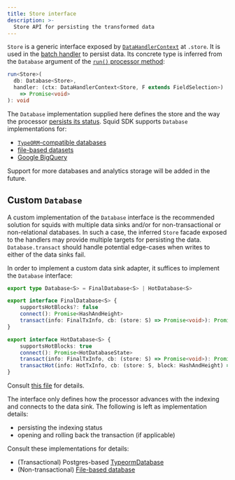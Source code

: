 ```yaml
---
title: Store interface
description: >-
  Store API for persisting the transformed data
---
```


`Store` is a generic interface exposed by [`DataHandlerContext`](/sdk/reference/processors/architecture/#batch-context) at `.store`. It is used in the [batch handler](/sdk/reference/processors/architecture/#processorrun) to persist data. Its concrete type is inferred from the `Database` argument of the [`run()` processor method](/sdk/reference/processors/architecture/#processorrun):

```typescript
run<Store>(
  db: Database<Store>,
  handler: (ctx: DataHandlerContext<Store, F extends FieldSelection>)
    => Promise<void>
): void
```

The `Database` implementation supplied here defines the store and the way the processor [persists its status](/sdk/faq/#how-do-squids-keep-track-of-their-sync-progress). Squid SDK supports `Database` implementations for:
 * [`TypeORM`-compatible databases](/sdk/resources/persisting-data/typeorm)
 * [file-based datasets](/sdk/resources/persisting-data/file)
 * [Google BigQuery](/sdk/resources/persisting-data/bigquery)

Support for more databases and analytics storage will be added in the future.

## Custom `Database`

A custom implementation of the `Database` interface is the recommended solution for squids with multiple data sinks and/or for non-transactional or non-relational databases. In such a case, the inferred `Store` facade exposed to the handlers may provide multiple targets for persisting the data. `Database.transact` should handle potential edge-cases when writes to either of the data sinks fail.

In order to implement a custom data sink adapter, it suffices to implement the `Database` interface:

```ts
export type Database<S> = FinalDatabase<S> | HotDatabase<S>

export interface FinalDatabase<S> {
    supportsHotBlocks?: false
    connect(): Promise<HashAndHeight>
    transact(info: FinalTxInfo, cb: (store: S) => Promise<void>): Promise<void>
}

export interface HotDatabase<S> {
    supportsHotBlocks: true
    connect(): Promise<HotDatabaseState>
    transact(info: FinalTxInfo, cb: (store: S) => Promise<void>): Promise<void>
    transactHot(info: HotTxInfo, cb: (store: S, block: HashAndHeight) => Promise<void>): Promise<void>
}
```
Consult [this file](https://github.com/subsquid/squid-sdk/blob/master/util/util-internal-processor-tools/src/database.ts) for details.

The interface only defines how the processor advances with the indexing and connects to the data sink. The following is left as implementation details:
- persisting the indexing status
- opening and rolling back the transaction (if applicable)

Consult these implementations for details:
- (Transactional) Postgres-based [TypeormDatabase](https://github.com/subsquid/squid-sdk/blob/master/typeorm/typeorm-store/src/database.ts)
- (Non-transactional) [File-based database](https://github.com/subsquid/squid-csv-store/blob/main/src/database.ts)

